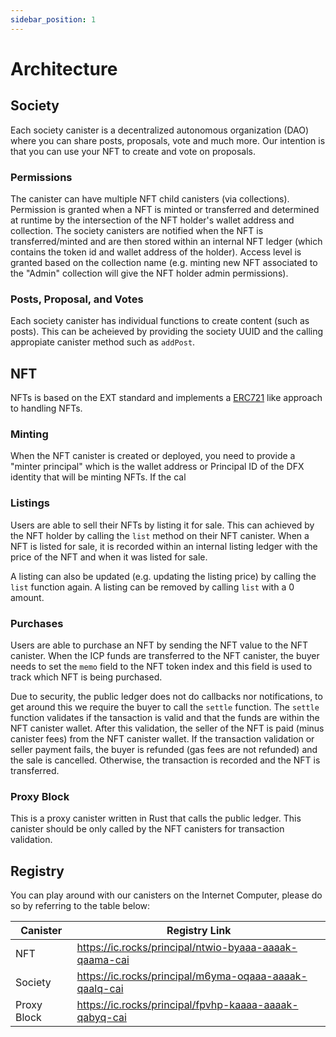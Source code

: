 ```yaml
---
sidebar_position: 1
---
```


# Architecture

## Society
Each society canister is a decentralized autonomous organization (DAO) where you can share posts, proposals, vote and much more. Our intention is that you can use your NFT to create and vote on proposals.

### Permissions
The canister can have multiple NFT child canisters (via collections). Permission is granted when a NFT is minted or transferred and determined at runtime by the intersection of the NFT holder's wallet address and collection. The society canisters are notified when the NFT is transferred/minted and are then stored within an internal NFT ledger (which contains the token id and wallet address of the holder). Access level is granted based on the collection name (e.g. minting new NFT associated to the "Admin" collection will give the NFT holder admin permissions).

### Posts, Proposal, and Votes

Each society canister has individual functions to create content (such as posts). This can be acheieved by providing the society UUID and the calling appropiate canister method such as `addPost`.


## NFT
NFTs is based on the EXT standard and implements a [ERC721](https://eips.ethereum.org/EIPS/eip-721) like approach to handling NFTs.


### Minting
When the NFT canister is created or deployed, you need to provide a "minter principal" which is the wallet address or Principal ID of the DFX identity that will be minting NFTs. If the cal

### Listings
Users are able to sell their NFTs by listing it for sale. This can achieved by the NFT holder by calling the `list` method on their NFT canister. When a NFT is listed for sale, it is recorded within an internal listing ledger with the price of the NFT and when it was listed for sale.

A listing can also be updated (e.g. updating the listing price) by calling the `list` function again. A listing can be removed by calling `list` with a 0 amount.

### Purchases
Users are able to purchase an NFT by sending the NFT value to the NFT canister. When the ICP funds are transferred to the NFT canister, the buyer needs to set the `memo` field to the NFT token index and this field is used to track which NFT is being purchased.

Due to security, the public ledger does not do callbacks nor notifications, to get around this we require the buyer to call the `settle` function. The `settle` function validates if the tansaction is valid and that the funds are within the NFT canister wallet. After this validation, the seller of the NFT is paid (minus canister fees) from the NFT canister wallet. If the transaction validation or seller payment fails, the buyer is refunded (gas fees are not refunded) and the sale is cancelled. Otherwise, the transaction is recorded and the NFT is transferred.

### Proxy Block

This is a proxy canister written in Rust that calls the public ledger. This canister should be only called by the NFT canisters for transaction validation.

## Registry

You can play around with our canisters on the Internet Computer, please do so by referring to the table below:

| Canister | Registry Link |
| -------- | ------------- |
| NFT      | https://ic.rocks/principal/ntwio-byaaa-aaaak-qaama-cai |
| Society  | https://ic.rocks/principal/m6yma-oqaaa-aaaak-qaalq-cai |
| Proxy Block | https://ic.rocks/principal/fpvhp-kaaaa-aaaak-qabyq-cai |
